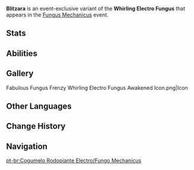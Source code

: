 {{CustomTabs
|tab1 = Overview
|tab2 = Fabulous Fungus Frenzy
|tab3 = Fungus Mechanicus
|tab4 = Lil' Fungi's Fun-Tastic Fiesta
}}
{{Enemy Infobox
|name     = Blitzara
|image    = Enemy Whirling Electro Fungus.png
|dmgtype  = Electro
|weakpoint = no
|type     = Event Enemies
}}
'''Blitzara''' is an event-exclusive variant of the '''Whirling Electro Fungus''' that appears in the [[Fungus Mechanicus]] event.

==Stats==
{{Enemy Stats
|hide_notes = 1

|electro_res = 20%
|dendro_res = 20%

|hp_ratio  = 2.25
|hp_type   = 2
|atk_ratio = 4.32
|atk_type  = 2
}}

==Abilities==
{{Enemy Attacks
|enemy       = Whirling Electro Fungus

|name_1      = Skill: Thunderbolt Twister
|desc_1      = Rapidly spins around, dealing '''150% ATK''' as {{Color|Electro DMG}} to nearby opponents a total of 8 times.
|file_1      = Whirling Electro Fungus Thunderbolt Twister

|name_2      = Thundering Double Strike
|desc_2      = Unleashes two swift melee strikes, dealing '''100% ATK × 2''' as {{Color|Electro DMG}}. 

|name_3      = Thunder Ambush
|desc_3      = When a Normal Attack hits a target, the target's [[DEF]] will be decreased by '''33%''' for '''5''' seconds. 
}}

==Gallery==
<gallery>
Fabulous Fungus Frenzy Whirling Electro Fungus Awakened Icon.png|Icon
</gallery>

==Other Languages==
{{Other Languages|Blitzara}}

==Change History==
{{Change History|3.5}}

==Navigation==
{{Enemy Navbox|Common}}

[[pt-br:Cogumelo Rodopiante Electro/Fungo Mechanicus]]
